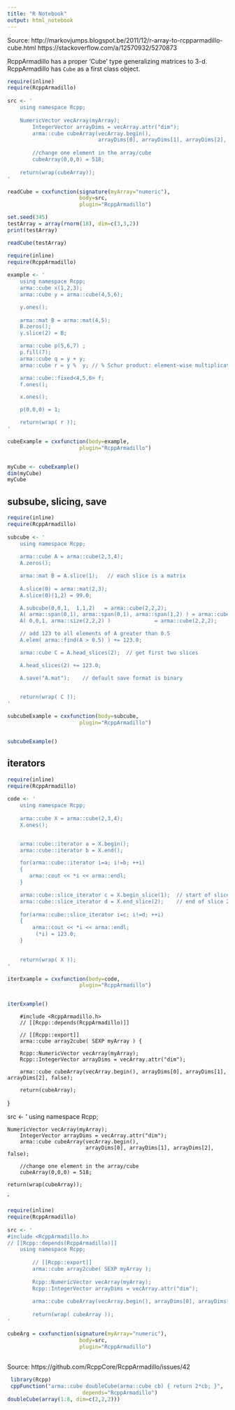 ```yaml
---
title: "R Notebook"
output: html_notebook
---
```


Source: http://markovjumps.blogspot.be/2011/12/r-array-to-rcpparmadillo-cube.html
    https://stackoverflow.com/a/12570932/5270873
    
RcppArmadillo has a proper 'Cube' type generalizing matrices to 3-d.  
RcppArmadillo has `Cube` as a first class object.

```r
require(inline)
require(RcppArmadillo)
 
src <- '
    using namespace Rcpp;
     
    NumericVector vecArray(myArray);
        IntegerVector arrayDims = vecArray.attr("dim");
        arma::cube cubeArray(vecArray.begin(), 
                             arrayDims[0], arrayDims[1], arrayDims[2], false);
 
        //change one element in the array/cube
        cubeArray(0,0,0) = 518;  
 
    return(wrap(cubeArray));  
'
```


```r
readCube = cxxfunction(signature(myArray="numeric"), 
                       body=src, 
                       plugin="RcppArmadillo")
```

```r
set.seed(345)
testArray = array(rnorm(18), dim=c(3,3,2))
print(testArray)
```


```r
readCube(testArray)
```



```r
require(inline)
require(RcppArmadillo)
 
example <- '
    using namespace Rcpp;
    arma::cube x(1,2,3);
    arma::cube y = arma::cube(4,5,6);

    y.ones();
    
    arma::mat B = arma::mat(4,5);
    B.zeros();
    y.slice(2) = B;

    arma::cube p(5,6,7) ;
    p.fill(7);
    arma::cube q = y + y;
    arma::cube r = y %  y; // %	Schur product: element-wise multiplication of two objects

    arma::cube::fixed<4,5,6> f;
    f.ones();

    x.ones();

    p(0,0,0) = 1;

    return(wrap( r ));
'

cubeExample = cxxfunction(body=example, 
                       plugin="RcppArmadillo")


myCube <- cubeExample()
dim(myCube)
myCube
```

## subsube, slicing, save

```r
require(inline)
require(RcppArmadillo)
 
subcube <- '
    using namespace Rcpp;
    
    arma::cube A = arma::cube(2,3,4);
    A.zeros();

    arma::mat B = A.slice(1);   // each slice is a matrix
    
    A.slice(0) = arma::mat(2,3);
    A.slice(0)(1,2) = 99.0;

    A.subcube(0,0,1,  1,1,2)   = arma::cube(2,2,2);
    A( arma::span(0,1), arma::span(0,1), arma::span(1,2) ) = arma::cube(2,2,2);
    A( 0,0,1, arma::size(2,2,2) )              = arma::cube(2,2,2);

    // add 123 to all elements of A greater than 0.5
    A.elem( arma::find(A > 0.5) ) += 123.0;

    arma::cube C = A.head_slices(2);  // get first two slices

    A.head_slices(2) += 123.0;

    A.save("A.mat");    // default save format is binary
    

    return(wrap( C ));
'

subcubeExample = cxxfunction(body=subcube, 
                       plugin="RcppArmadillo")


subcubeExample()
```


## iterators

```r
require(inline)
require(RcppArmadillo)
 
code <- '
    using namespace Rcpp;
    
    arma::cube X = arma::cube(2,3,4);
    X.ones();


    arma::cube::iterator a = X.begin();
    arma::cube::iterator b = X.end();

    for(arma::cube::iterator i=a; i!=b; ++i)
    {
       arma::cout << *i << arma::endl;
    }

    arma::cube::slice_iterator c = X.begin_slice(1);  // start of slice 1
    arma::cube::slice_iterator d = X.end_slice(2);    // end of slice 2
    
    for(arma::cube::slice_iterator i=c; i!=d; ++i)
    {
        arma::cout << *i << arma::endl;
         (*i) = 123.0;
    }
    

    return(wrap( X ));
'

iterExample = cxxfunction(body=code, 
                       plugin="RcppArmadillo")


iterExample()
```



        #include <RcppArmadillo.h>
        // [[Rcpp::depends(RcppArmadillo)]]
        
        // [[Rcpp::export]]
        arma::cube array2cube( SEXP myArray ) {
        
        Rcpp::NumericVector vecArray(myArray);
        Rcpp::IntegerVector arrayDims = vecArray.attr("dim");
        
        arma::cube cubeArray(vecArray.begin(), arrayDims[0], arrayDims[1], arrayDims[2], false);
        
        return(cubeArray);  
}


src <- '
    using namespace Rcpp;
     
    NumericVector vecArray(myArray);
        IntegerVector arrayDims = vecArray.attr("dim");
        arma::cube cubeArray(vecArray.begin(), 
                             arrayDims[0], arrayDims[1], arrayDims[2], false);
 
        //change one element in the array/cube
        cubeArray(0,0,0) = 518;  
 
    return(wrap(cubeArray));  
'

```r
require(inline)
require(RcppArmadillo)
 
src <- '
#include <RcppArmadillo.h>
// [[Rcpp::depends(RcppArmadillo)]]
    using namespace Rcpp;
     
        // [[Rcpp::export]]
        arma::cube array2cube( SEXP myArray );
        
        Rcpp::NumericVector vecArray(myArray);
        Rcpp::IntegerVector arrayDims = vecArray.attr("dim");
        
        arma::cube cubeArray(vecArray.begin(), arrayDims[0], arrayDims[1], arrayDims[2], false);
        
        return(wrap( cubeArray ));
'
```


```r
cubeArg = cxxfunction(signature(myArray="numeric"), 
                       body=src, 
                       plugin="RcppArmadillo")
```







##

Source: https://github.com/RcppCore/RcppArmadillo/issues/42

```r
 library(Rcpp)
 cppFunction("arma::cube doubleCube(arma::cube cb) { return 2*cb; }", 
                        depends="RcppArmadillo")
doubleCube(array(1:8, dim=c(2,2,2)))
```







